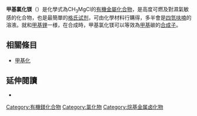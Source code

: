 {{chembox
| Watchedfields = changed
| verifiedrevid = 448966509
| ImageFile = Methylmagnesium-chloride-THF-3D-balls.png
| ImageSize = 
| ImageCaption = 甲基氯化镁，被二個[[四氫呋喃|四氫呋喃]]配位
| IUPACName = chlorido(methyl)magnesium
| OtherNames = (chloromagnesio)methane
| Section1 = {{Chembox Identifiers
| CASNo = 676-58-4
| CASNo_Ref = {{cascite|correct|CAS}}
| CASNo1 = 75-16-1
| CASNo1_Ref = {{cascite|changed|??}}
|  ChemSpiderID_Ref  = {{chemspidercite|correct|chemspider}}|  ChemSpiderID  =  10610396
|  InChI  =  1/CH3.ClH.Mg/h1H3;1H;/q;;+1/p-1/rCH3Mg.ClH/c1-2;/h1H3;1H/q+1;/p-1
|  InChIKey  =  RQNMYNYHBQQZSP-OWCPXFRBAR
|  StdInChI_Ref  = {{stdinchicite|correct|chemspider}}|  StdInChI  =  1S/CH3.ClH.Mg/h1H3;1H;/q;;+1/p-1
|  StdInChIKey_Ref  = {{stdinchicite|correct|chemspider}}|  StdInChIKey  =  RQNMYNYHBQQZSP-UHFFFAOYSA-M
|  PubChem  =  12670
|  ChEBI_Ref  = {{ebicite|correct|EBI}}|  ChEBI  =  51492
|  SMILES  =  [Cl-].[Mg+]C
}}
| Section2 = {{Chembox Properties
| Formula = CH<sub>3</sub>MgCl
| MolarMass = 74.79
| Appearance = 無色固體
| Density = 
| MeltingPt = 
| BoilingPt = 
| Solubility = 會和水反應
| SolubleOther = 可溶於[[乙醚|乙醚]]及[[四氫呋喃|四氫呋喃]]
  }}
| Section3 = {{Chembox Hazards
| MainHazards = 可燃
| FlashPt = 
| AutoignitionPt = 
  }}
| Section7 = {{Chembox Related
| OtherCompounds = {{link-en|溴化苯镁|Phenylmagnesium bromide}}
  }}
}}
'''甲基氯化镁'''（{{lang-en|Methylmagnesium chloride}}）是化學式為CH<sub>3</sub>MgCl的[[有機金屬化合物|有機金屬化合物]]，是高度可燃及對濕氣敏感的化合物，也是最簡單的[[格氏试剂|格氏试剂]]，可由化學材料行購得，多半會是[[四氫呋喃|四氫呋喃]]的溶液。就和[[甲基锂|甲基锂]]一様，在合成時，甲基氯化镁可以等效為[[甲基|甲基]]碳的[[合成子|合成子]]。

==相關條目==
* [[甲基化|甲基化]]

==延伸閱讀==
*{{cite journal|doi=10.1021/ja00378a047|title=Ab initio study of the structure and vibrational frequencies of the Grignard reagent methylmagnesium chloride|year=1982|last1=Sakai|first1=Shogo|last2=Jordan|first2=K. D.|journal=Journal of the American Chemical Society|volume=104|issue=14|pages=4019}}

{{有機化合物小作品}}

[[Category:有機鎂化合物|Category:有機鎂化合物]]
[[Category:氯化物|Category:氯化物]]
[[Category:烷基金属卤化物|Category:烷基金属卤化物]]